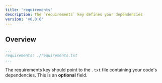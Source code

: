 ```yaml
---
title: 'requirements'
description: The `requirements` key defines your dependencies
version: 'v0.0.6'
---
```


## Overview
  ```yaml alto.yml
  ...
  requirements: ./requirements.txt
  ...
  ```

  The requirements key should point to the `.txt` file containing your code's
  dependencies. This is an **optional** field.